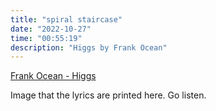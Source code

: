 ```yaml
---
title: "spiral staircase"
date: "2022-10-27"
time: "00:55:19"
description: "Higgs by Frank Ocean"
---
```


[Frank Ocean - Higgs](https://youtu.be/-xqT9vuqyWE)

Image that the lyrics are printed here.
Go listen.
